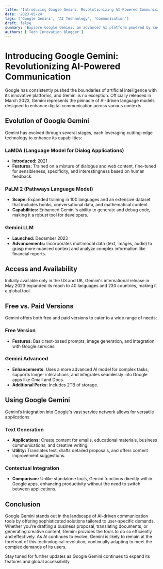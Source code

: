 ```yaml
---
title: 'Introducing Google Gemini: Revolutionizing AI-Powered Communication'
date: '2023-05-24'
tags: ['Google Gemini', 'AI Technology', 'Communication']
draft: false
summary: 'Explore Google Gemini, an advanced AI platform powered by successive language models including LaMDA, PaLM 2, and the latest Gemini LLM. This post covers its capabilities, usage, and options for both free and paid versions.'
authors: ['Tech Innovation Blogger']
---
```


# Introducing Google Gemini: Revolutionizing AI-Powered Communication

Google has consistently pushed the boundaries of artificial intelligence with its innovative platforms, and Gemini is no exception. Officially released in March 2023, Gemini represents the pinnacle of AI-driven language models designed to enhance digital communication across various contexts.

## Evolution of Google Gemini

Gemini has evolved through several stages, each leveraging cutting-edge technology to enhance its capabilities:

### LaMDA (Language Model for Dialog Applications)
- **Introduced:** 2021
- **Features:** Trained on a mixture of dialogue and web content, fine-tuned for sensibleness, specificity, and interestingness based on human feedback.

### PaLM 2 (Pathways Language Model)
- **Scope:** Expanded training in 100 languages and an extensive dataset that includes books, conversational data, and mathematical content.
- **Capabilities:** Enhanced Gemini's ability to generate and debug code, making it a robust tool for developers.

### Gemini LLM
- **Launched:** December 2023
- **Advancements:** Incorporates multimodal data (text, images, audio) to grasp more nuanced context and analyze complex information like financial reports.

## Access and Availability

Initially available only in the US and UK, Gemini's international release in May 2023 expanded its reach to 40 languages and 230 countries, making it a global tool.

## Free vs. Paid Versions

Gemini offers both free and paid versions to cater to a wide range of needs:

### Free Version
- **Features:** Basic text-based prompts, image generation, and integration with Google services.

### Gemini Advanced
- **Enhancements:** Uses a more advanced AI model for complex tasks, supports longer interactions, and integrates seamlessly into Google apps like Gmail and Docs.
- **Additional Perks:** Includes 2TB of storage.

## Using Google Gemini

Gemini’s integration into Google's vast service network allows for versatile applications:

### Text Generation
- **Applications:** Create content for emails, educational materials, business communications, and creative writing.
- **Utility:** Translates text, drafts detailed proposals, and offers content improvement suggestions.

### Contextual Integration
- **Comparison:** Unlike standalone tools, Gemini functions directly within Google apps, enhancing productivity without the need to switch between applications.

## Conclusion

Google Gemini stands out in the landscape of AI-driven communication tools by offering sophisticated solutions tailored to user-specific demands. Whether you're drafting a business proposal, translating documents, or generating creative content, Gemini provides the tools to do so efficiently and effectively. As AI continues to evolve, Gemini is likely to remain at the forefront of this technological revolution, continually adapting to meet the complex demands of its users.

Stay tuned for further updates as Google Gemini continues to expand its features and global accessibility.
